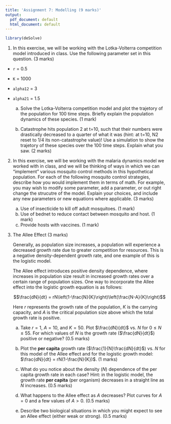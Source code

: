 ```yaml
---
title: 'Assignment 7: Modelling (9 marks)'
output:
  pdf_document: default
  html_document: default
---
```


```r

library(deSolve)

```


1. In this exercise, we will be working with the Lotka-Volterra competition
model introduced in class. Use the following parameter set in this question. (3
marks)

- `r` = 0.5
- `K` = 1000
- `alpha12` = 3
- `alpha21` = 1.5


    a. Solve the Lotka-Volterra competition model and plot the trajetory of the
    population for 100 time steps. Briefly explain the population dynamics of these
    species. (1 mark)

    b. Catastrophe hits population 2 at t=10, such that their numbers were
    drastically decreased to a quarter of what it was (hint: at t=10, N2 reset
    to 1/4 its non-catastrophe value)! Use a simulation to show the trajetory of
    these species over the 100 time steps. Explain what you saw. (2 marks)


2. In this exercise, we will be working with the malaria dynamics model we
worked with in class, and we will be thinking of ways in which we can "implement"
various mosquito control methods in this hypothetical population. For each of
the following mosquito control strategies, describe how you would implement them
in terms of math. For example, you may wish to modify some parameter, add a
parameter, or out right change the strucutre of the model. Explain your choices,
and include any new parameters or new equations where applicable. (3 marks)

    a. Use of insecticide to kill off adult mosquitoes. (1 mark)
    b. Use of bednet to reduce contact between mosquito and host. (1 mark)
    c. Provide hosts with vaccines. (1 mark)


3.  The Allee Effect (3 marks)

    Generally, as population size increases, a population will
    experience a decreased growth rate due to greater competition for
    resources. This is a negative density-dependent growth rate, and one
    example of this is the logistic model.

    The Allee effect introduces positive density dependence, where
    increases in population size result in increased growth rates over a
    certain range of population sizes. One way to incorporate
    the Allee effect into the logistic growth equation is as follows:

    $$\frac{dN}{dt} = rN\left(1-\frac{N}{K}\right)\left(\frac{N-A}{K}\right)$$

    Here $r$ represents the growth rate of the population, $K$ is the
    carrying capacity, and $A$ is the critical population size above which 
    the total growth rate is positive.

    a. Take $r=1$, $A=10$, and $K=50$. Plot $\frac{dN}{dt}$ vs. $N$ for
    $0 \le N \le 55$. For which values of $N$ is the growth rate
    ($\frac{dN}{dt}$) positive or negative? (0.5 marks)

    b. Plot the **per capita** growth rate ($\frac{1}{N}\frac{dN}{dt}$)
    vs. $N$ for this model of the Allee effect and for the logistic growth
    model: $\frac{dN}{dt} = rN(1-\frac{N}{K})$. (1 marks)

    c. What do you notice about the density ($N$) dependence of the per capita
    growth rate in each case? Hint: in the logistic model, the growth rate **per
    capita** (per organism) decreases in a straight line as $N$ increases. (0.5
    marks)
    
     d. What happens to the Allee effect as $A$ decreases? Plot curves for $A=0$
     and a few values of $A>0$. (0.5 marks)

    e. Describe two biological situations in which you might expect to see an Allee
    effect (either weak or strong). (0.5 marks)







